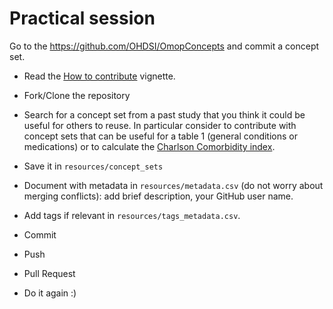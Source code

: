 
# Practical session

Go to the <https://github.com/OHDSI/OmopConcepts> and commit a concept set.

- Read the [How to contribute](https://ohdsi.github.io/OmopConcepts/articles/contribute.html) vignette.

- Fork/Clone the repository

- Search for a concept set from a past study that you think it could be useful for others to reuse. In particular consider to contribute with concept sets that can be useful for a table 1 (general conditions or medications) or to calculate the [Charlson Comorbidity index](https://www.mdcalc.com/calc/3917/charlson-comorbidity-index-cci).

- Save it in `resources/concept_sets`

- Document with metadata in `resources/metadata.csv` (do not worry about merging conflicts): add brief description, your GitHub user name.

- Add tags if relevant in `resources/tags_metadata.csv`.

- Commit

- Push

- Pull Request

- Do it again :)
